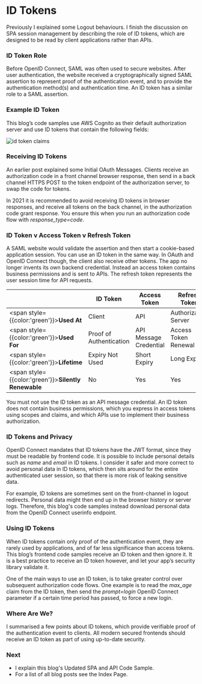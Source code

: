 # ID Tokens

Previously I explained some <Link href='/posts/logout'>Logout</Link> behaviours. I finish the discussion on SPA session management by describing the role of ID tokens, which are designed to be read by client applications rather than APIs.

### ID Token Role

Before OpenID Connect, SAML was often used to secure websites. After user authentication, the website received a cryptographically signed SAML assertion to represent proof of the authentication event, and to provide the authentication method(s) and authentication time. An ID token has a similar role to a SAML assertion.

### Example ID Token

This blog’s code samples use AWS Cognito as their default authorization server and use ID tokens that contain the following fields:

![id token claims](/images/40/id-token-claims.jpg)

### Receiving ID Tokens

An earlier post explained some <Link href='/posts/basicspa-oauthworkflow'>Initial OAuth Messages</Link>. Clients receive an authorization code in a front channel browser response, then send in a back channel HTTPS POST to the token endpoint of the authorization server, to swap the code for tokens.

In 2021 it is recommended to avoid receiving ID tokens in browser responses, and receive all tokens on the back channel, in the authorization code grant response. You ensure this when you run an authorization code flow with *response_type=code*.

### ID Token v Access Token v Refresh Token

A SAML website would validate the assertion and then start a cookie-based application session. You can use an ID token in the same way. In OAuth and OpenID Connect though, the client also receive other tokens. The app no longer invents its own backend credential. Instead an access token contains business permissions and is sent to APIs. The refresh token represents the user session time for API requests.

|   | ID Token | Access Token | Refresh Token |
| - | -------- | ------------ | ------------- |
| <span style={{color:'green'}}>**Used At**</span> | Client | API | Authorization Server |
| <span style={{color:'green'}}>**Used For**</span> | Proof of Authentication | API Message Credential | Access Token Renewal |
| <span style={{color:'green'}}>**Lifetime**</span> | Expiry Not Used | Short Expiry | Long Expiry |
| <span style={{color:'green'}}>**Silently Renewable**</span> | No | Yes | Yes |

You must not use the ID token as an API message credential. An ID token does not contain business permissions, which you express in access tokens using scopes and claims, and which APIs use to implement their business authorization.

### ID Tokens and Privacy

OpenID Connect mandates that ID tokens have the JWT format, since they must be readable by frontend code. It is possible to include personal details such as *name* and *email* in ID tokens. I consider it safer and more correct to avoid personal data in ID tokens, which then sits around for the entire authenticated user session, so that there is more risk of leaking sensitive data.

For example, ID tokens are sometimes sent on the front-channel in logout redirects. Personal data might then end up in the browser history or server logs. Therefore, this blog's code samples instead download personal data from the OpenID Connect userinfo endpoint.

### Using ID Tokens

When ID tokens contain only proof of the authentication event, they are rarely used by applications, and of far less significance than access tokens. This blog’s frontend code samples receive an ID token and then ignore it. It is a best practice to receive an ID token however, and let your app’s security library validate it.

One of the main ways to use an ID token, is to take greater control over subsequent authorization code flows. One example is to read the *max_age* claim from the ID token, then send the *prompt=login* OpenID Connect parameter if a certain time period has passed, to force a new login.

### Where Are We?

I summarised a few points about ID tokens, which provide verifiable proof of the authentication event to clients. All modern secured frontends should receive an ID token as part of using up-to-date security.

### Next

- I explain this blog's <Link href='/posts/improved-spa-code-sample-overview'>Updated SPA and API Code Sample</Link>.
- For a list of all blog posts see the <Link href='/posts/index'>Index Page</Link>.
